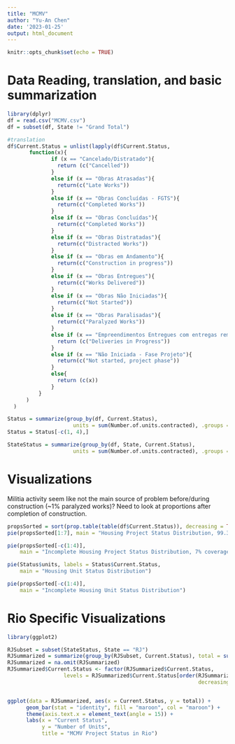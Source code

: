 ```yaml
---
title: "MCMV"
author: "Yu-An Chen"
date: '2023-01-25'
output: html_document
---
```


```r
knitr::opts_chunk$set(echo = TRUE)
```

# Data Reading, translation, and basic summarization
```r
library(dplyr)
df = read.csv("MCMV.csv")
df = subset(df, State != "Grand Total")

#translation
df$Current.Status = unlist(lapply(df$Current.Status, 
       function(x){
              if (x == "Cancelado/Distratado"){
                return (c("Cancelled"))
              }
              else if (x == "Obras Atrasadas"){
                return(c("Late Works"))
              }
              else if (x == "Obras Concluídas - FGTS"){
                return(c("Completed Works"))
              }
              else if (x == "Obras Concluídas"){
                return(c("Completed Works"))
              }
              else if (x == "Obras Distratadas"){
                return(c("Distracted Works"))
              }
              else if (x == "Obras em Andamento"){
                return(c("Construction in progress"))
              }
              else if (x == "Obras Entregues"){
                return(c("Works Delivered"))
              }
              else if (x == "Obras Não Iniciadas"){
                return(c("Not Started"))
              }
              else if (x == "Obras Paralisadas"){
                return(c("Paralyzed Works"))
              }
              else if (x == "Empreendimentos Entregues com entregas remanescente"){
                return (c("Deliveries in Progress"))
              }
              else if (x == "Não Iniciada - Fase Projeto"){
                return(c("Not started, project phase"))
              }
              else{
                return (c(x))
              }
          }
      )
  )

Status = summarize(group_by(df, Current.Status), 
                     units = sum(Number.of.units.contracted), .groups = 'drop')
Status = Status[-c(1, 4),]

StateStatus = summarize(group_by(df, State, Current.Status), 
                     units = sum(Number.of.units.contracted), .groups = 'drop')

```

# Visualizations 
Militia activity seem like not the main source of problem before/during construction (~1% paralyzed works)? Need to look at proportions after completion of construction. 
```r
propsSorted = sort(prop.table(table(df$Current.Status)), decreasing = TRUE)
pie(propsSorted[1:7], main = "Housing Project Status Distribution, 99.3% coverage")

pie(propsSorted[-c(1:4)], 
    main = "Incomplete Housing Project Status Distribution, 7% coverage")

pie(Status$units, labels = Status$Current.Status,
    main = "Housing Unit Status Distribution")

pie(propsSorted[-c(1:4)], 
    main = "Incomplete Housing Unit Status Distribution")
```

# Rio Specific Visualizations
```r
library(ggplot2)

RJSubset = subset(StateStatus, State == "RJ")
RJSummarized = summarize(group_by(RJSubset, Current.Status), total = sum(units))
RJSummarized = na.omit(RJSummarized)
RJSummarized$Current.Status <- factor(RJSummarized$Current.Status,              
                  levels = RJSummarized$Current.Status[order(RJSummarized$total, 
                                                             decreasing = TRUE)])


ggplot(data = RJSummarized, aes(x = Current.Status, y = total)) +
      geom_bar(stat = "identity", fill = "maroon", col = "maroon") + 
      theme(axis.text.x = element_text(angle = 15)) + 
      labs(x = "Current Status", 
           y = "Number of Units", 
           title = "MCMV Project Status in Rio")

```